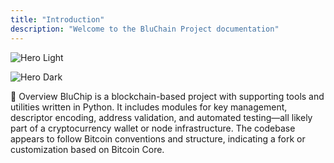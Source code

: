 ```yaml
---
title: "Introduction"
description: "Welcome to the BluChain Project documentation"
---
```


<img
  className="block dark:hidden"
  src="/bluwork.png"
  alt="Hero Light"
  title=""
/>

<img
  className="hidden dark:block"
  src="/images/bluwork.png"
  alt="Hero Dark"
/>

📖 Overview
BluChip is a blockchain-based project with supporting tools and utilities written in Python. It includes modules for key management, descriptor encoding, address validation, and automated testing—all likely part of a cryptocurrency wallet or node infrastructure. The codebase appears to follow Bitcoin conventions and structure, indicating a fork or customization based on Bitcoin Core.